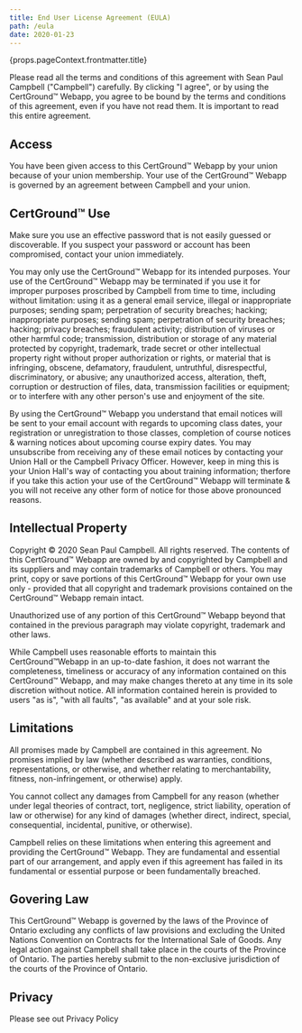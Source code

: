 ```yaml
---
title: End User License Agreement (EULA)
path: /eula
date: 2020-01-23
---
```



<Layout>
  <LegalWrapper>

<Typography variant="h2" component="h1" align="center">{props.pageContext.frontmatter.title}</Typography>

Please read all the terms and conditions of this agreement with Sean Paul Campbell ("Campbell") carefully. By clicking "I agree", or by using the CertGround™️ Webapp, you agree to be bound by the terms and conditions of this agreement, even if you have not read them. It is important to read this entire agreement.

## Access

You have been given access to this CertGround™️ Webapp by your union because of your union membership. Your use of the CertGround™️ Webapp is governed by an agreement between Campbell and your union.

## CertGround™️ Use

Make sure you use an effective password that is not easily guessed or discoverable. If you suspect your password or account has been compromised, contact your union immediately.

You may only use the CertGround™️ Webapp for its intended purposes. Your use of the CertGround™️ Webapp may be terminated if you use it for improper purposes proscribed by Campbell from time to time, including without limitation: using it as a general email service, illegal or inappropriate purposes; sending spam; perpetration of security breaches; hacking; inappropriate purposes; sending spam; perpetration of security breaches; hacking; privacy breaches; fraudulent activity; distribution of viruses or other harmful code; transmission, distribution or storage of any material protected by copyright, trademark, trade secret or other intellectual property right without proper authorization or rights, or material that is infringing, obscene, defamatory, fraudulent, untruthful, disrespectful, discriminatory, or abusive; any unauthorized access, alteration, theft, corruption or destruction of files, data, transmission facilities or equipment; or to interfere with any other person's use and enjoyment of the site.

By using the CertGround™️ Webapp you understand that email notices will be sent to your email account with regards to upcoming class dates, your registration or unregistration to those classes, completion of course notices & warning notices about upcoming course expiry dates. You may unsubscribe from receiving any of these email notices by contacting your Union Hall or the Campbell Privacy Officer. However, keep in ming this is your Union Hall's way of contacting you about training information; therfore if you take this action your use of the CertGround™️ Webapp will terminate & you will not receive any other form of notice for those above pronounced reasons.

## Intellectual Property

Copyright ©️ 2020 Sean Paul Campbell. All rights reserved. The contents of this CertGround™️ Webapp are owned by and copyrighted by Campbell and its suppliers and may contain trademarks of Campbell or others. You may print, copy or save portions of this CertGround™️ Webapp for your own use only - provided that all copyright and trademark provisions contained on the CertGround™️ Webapp remain intact.

Unauthorized use of any portion of this CertGround™️ Webapp beyond that contained in the previous paragraph may violate copyright, trademark and other laws.

While Campbell uses reasonable efforts to maintain this CertGround™️Webapp in an up-to-date fashion, it does not warrant the completeness, timeliness or accuracy of any information contained on this CertGround™️ Webapp, and may make changes thereto at any time in its sole discretion without notice. All information contained herein is provided to users "as is", "with all faults", "as available" and at your sole risk.

## Limitations

All promises made by Campbell are contained in this agreement. No promises implied by law (whether described as warranties, conditions, representations, or otherwise, and whether relating to merchantability, fitness, non-infringement, or otherwise) apply.

You cannot collect any damages from Campbell for any reason (whether under legal theories of contract, tort, negligence, strict liability, operation of law or otherwise) for any kind of damages (whether direct, indirect, special, consequential, incidental, punitive, or otherwise).

Campbell relies on these limitations when entering this agreement and providing the CertGround™️ Webapp. They are fundamental and essential part of our arrangement, and apply even if this agreement has failed in its fundamental or essential purpose or been fundamentally breached.

## Govering Law

This CertGround™️ Webapp is governed by the laws of the Province of Ontario excluding any conflicts of law provisions and excluding the United Nations Convention on Contracts for the International Sale of Goods. Any legal action against Campbell shall take place in the courts of the Province of Ontario. The parties hereby submit to the non-exclusive jurisdiction of the courts of the Province of Ontario.

## Privacy

Please see out <Link to="/privacy-policy">Privacy Policy</Link>

  </LegalWrapper>
</Layout>
